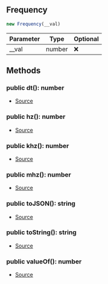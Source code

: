 ## Frequency


```typescript
new Frequency(__val)
```
| Parameter | Type | Optional |
| ----------- | ----------- | ----------- |
| __val | number | ❌ |




## Methods
### public dt(): number
- [Source](https://github.com/Androz2091/discord-player/blob/074396c/packages/equalizer/src/utils/Frequency.ts#L19)
### public hz(): number
- [Source](https://github.com/Androz2091/discord-player/blob/074396c/packages/equalizer/src/utils/Frequency.ts#L15)
### public khz(): number
- [Source](https://github.com/Androz2091/discord-player/blob/074396c/packages/equalizer/src/utils/Frequency.ts#L7)
### public mhz(): number
- [Source](https://github.com/Androz2091/discord-player/blob/074396c/packages/equalizer/src/utils/Frequency.ts#L11)
### public toJSON(): string
- [Source](https://github.com/Androz2091/discord-player/blob/074396c/packages/equalizer/src/utils/Frequency.ts#L31)
### public toString(): string
- [Source](https://github.com/Androz2091/discord-player/blob/074396c/packages/equalizer/src/utils/Frequency.ts#L27)
### public valueOf(): number
- [Source](https://github.com/Androz2091/discord-player/blob/074396c/packages/equalizer/src/utils/Frequency.ts#L23)